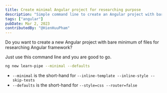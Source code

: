 ```yaml
---
title: Create minimal Angular project for researching purpose
description: "Simple command line to create an Angular project with bare minimum of files for researching the framework purpose"
tags: ["angular"]
pubDate: Mar 2, 2023
contributedBy: "@HienHuuPham"
---
```


Do you want to create a new Angular project with bare minimum of files for researching Angular framework?

Just use this command line and you are good to go.

```bash
ng new learn-pipe --minimal --defaults
```

- `--minimal` is the short-hand for `--inline-template --inline-style --skip-tests`
- `--defaults` is the short-hand for `--style=css --router=false`

<BlogImage src={MinimalProject} alt="create minimal angular project" />
